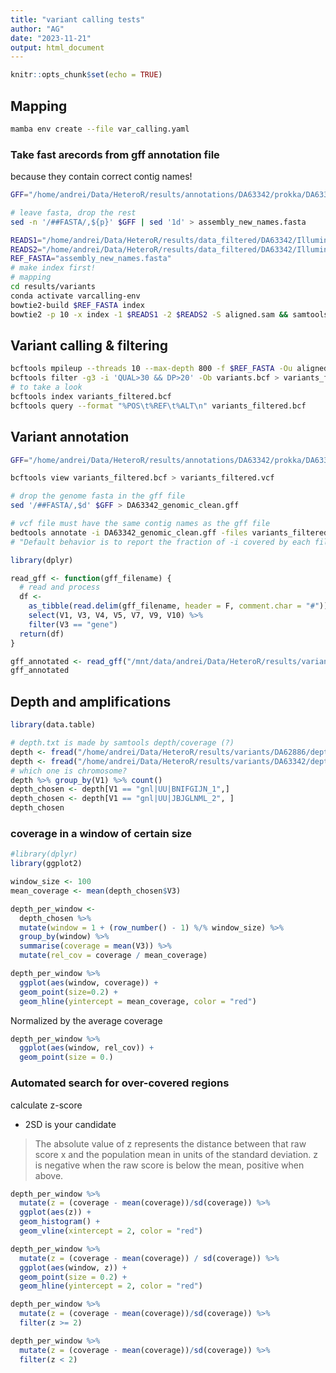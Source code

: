 ```yaml
---
title: "variant calling tests"
author: "AG"
date: "2023-11-21"
output: html_document
---
```


```r
knitr::opts_chunk$set(echo = TRUE)
```

## Mapping

```bash
mamba env create --file var_calling.yaml
```

### Take fast arecords from gff annotation file
because they contain correct contig names!

```bash
GFF="/home/andrei/Data/HeteroR/results/annotations/DA63342/prokka/DA63342_genomic.gff"

# leave fasta, drop the rest
sed -n '/##FASTA/,${p}' $GFF | sed '1d' > assembly_new_names.fasta 
```

```bash
READS1="/home/andrei/Data/HeteroR/results/data_filtered/DA63342/Illumina/mutants/DA63342m_1.fq.gz"
READS2="/home/andrei/Data/HeteroR/results/data_filtered/DA63342/Illumina/mutants/DA63342m_2.fq.gz"
REF_FASTA="assembly_new_names.fasta"
# make index first!
# mapping
cd results/variants
conda activate varcalling-env
bowtie2-build $REF_FASTA index
bowtie2 -p 10 -x index -1 $READS1 -2 $READS2 -S aligned.sam && samtools sort -@ 10 aligned.sam > aligned.bam
```

## Variant calling & filtering

```bash
bcftools mpileup --threads 10 --max-depth 800 -f $REF_FASTA -Ou aligned.bam | bcftools call --threads 10 --ploidy 1 -mv -Ob --prior 5.0e-10 -o variants.bcf
bcftools filter -g3 -i 'QUAL>30 && DP>20' -Ob variants.bcf > variants_filtered.bcf
# to take a look
bcftools index variants_filtered.bcf
bcftools query --format "%POS\t%REF\t%ALT\n" variants_filtered.bcf
```

## Variant annotation

```bash
GFF="/home/andrei/Data/HeteroR/results/annotations/DA63342/prokka/DA63342_genomic.gff"

bcftools view variants_filtered.bcf > variants_filtered.vcf

# drop the genome fasta in the gff file
sed '/##FASTA/,$d' $GFF > DA63342_genomic_clean.gff 

# vcf file must have the same contig names as the gff file
bedtools annotate -i DA63342_genomic_clean.gff -files variants_filtered.vcf > gff_with_annot.tsv
# "Default behavior is to report the fraction of -i covered by each file"
```

```r
library(dplyr)

read_gff <- function(gff_filename) {
  # read and process
  df <-
    as_tibble(read.delim(gff_filename, header = F, comment.char = "#")) %>%
    select(V1, V3, V4, V5, V7, V9, V10) %>%
    filter(V3 == "gene")
  return(df)
}

gff_annotated <- read_gff("/mnt/data/andrei/Data/HeteroR/results/variants/DA63342/DA63342_annotated_variants.gff") %>% filter(V10 > 0)
gff_annotated
```

## Depth and amplifications

```r
library(data.table)

# depth.txt is made by samtools depth/coverage (?)
depth <- fread("/home/andrei/Data/HeteroR/results/variants/DA62886/depth.tsv.gz", sep = "\t")
depth <- fread("/home/andrei/Data/HeteroR/results/variants/DA63342/depth.tsv.gz", sep = "\t")
# which one is chromosome?
depth %>% group_by(V1) %>% count()
depth_chosen <- depth[V1 == "gnl|UU|BNIFGIJN_1",]
depth_chosen <- depth[V1 == "gnl|UU|JBJGLNML_2", ]
depth_chosen
```

### coverage in a window of certain size

```r
#library(dplyr)
library(ggplot2)

window_size <- 100
mean_coverage <- mean(depth_chosen$V3)

depth_per_window <- 
  depth_chosen %>% 
  mutate(window = 1 + (row_number() - 1) %/% window_size) %>% 
  group_by(window) %>% 
  summarise(coverage = mean(V3)) %>% 
  mutate(rel_cov = coverage / mean_coverage)

depth_per_window %>% 
  ggplot(aes(window, coverage)) +
  geom_point(size=0.2) +
  geom_hline(yintercept = mean_coverage, color = "red")
```

Normalized by the average coverage

```r
depth_per_window %>% 
  ggplot(aes(window, rel_cov)) +
  geom_point(size = 0.) 
```

### Automated search for over-covered regions

calculate z-score

+ 2SD is your candidate

>The absolute value of z represents the distance between that raw score x and the population mean in units of the standard deviation. z is negative when the raw score is below the mean, positive when above.

```r
depth_per_window %>% 
  mutate(z = (coverage - mean(coverage))/sd(coverage)) %>% 
  ggplot(aes(z)) +
  geom_histogram() +
  geom_vline(xintercept = 2, color = "red")
```

```r
depth_per_window %>%
  mutate(z = (coverage - mean(coverage)) / sd(coverage)) %>%
  ggplot(aes(window, z)) +
  geom_point(size = 0.2) +
  geom_hline(yintercept = 2, color = "red")
```

```r
depth_per_window %>% 
  mutate(z = (coverage - mean(coverage))/sd(coverage)) %>%
  filter(z >= 2)
```

```r
depth_per_window %>% 
  mutate(z = (coverage - mean(coverage))/sd(coverage)) %>%
  filter(z < 2)
```

